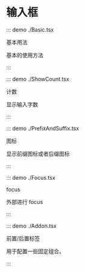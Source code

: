 # 输入框

::: demo ./Basic.tsx

基本用法

基本的使用方法

:::

::: demo ./ShowCount.tsx

计数

显示输入字数

:::

::: demo ./PrefixAndSuffix.tsx

图标

显示前缀图标或者后缀图标

:::

::: demo ./Focus.tsx

focus

外部进行 focus

:::

::: demo ./Addon.tsx

前置/后置标签

用于配置一些固定组合。

:::
